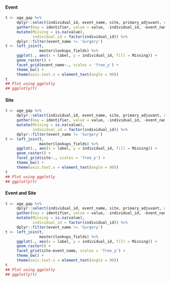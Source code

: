 #### Event
```r
t <- age_gap %>%
     dplyr::select(individual_id, event_name, site, primary_adjuvant, reason_pet, reason_pet_risk, reason_pet_spcfy, endocrine_type, endocrine_type_oth, therapy_changed, therapy_changed_dtls, compliance, endocrine_aes, et_hot_flushes, et_asthenia, et_joint_pain, et_vaginal_dryness, et_hair_thinning, et_rash, et_nausea, et_diarrhoea, et_headache, et_vaginal_bleeding, et_vomiting, et_somnolence) %>%
     gather(key = identifier, value = value, -individual_id, -event_name, -site) %>%
     mutate(Missing = is.na(value),
            individual_id = factor(individual_id)) %>%
     dplyr::filter(event_name != 'Surgery')
t <- left_join(t,
               master$lookups_fields) %>%
     ggplot(., aes(x = label, y = individual_id, fill = Missing)) +
     geom_raster() +
     facet_grid(event_name~., scales = 'free_y') +
     theme_bw() +
     theme(axis.text.x = element_text(angle = 90))
t
## Plot using ggplotly
## ggplotly(t)


```

#### Site
```r
t <- age_gap %>%
     dplyr::select(individual_id, event_name, site, primary_adjuvant, reason_pet, reason_pet_risk, reason_pet_spcfy, endocrine_type, endocrine_type_oth, therapy_changed, therapy_changed_dtls, compliance, endocrine_aes, et_hot_flushes, et_asthenia, et_joint_pain, et_vaginal_dryness, et_hair_thinning, et_rash, et_nausea, et_diarrhoea, et_headache, et_vaginal_bleeding, et_vomiting, et_somnolence) %>%
     gather(key = identifier, value = value, -individual_id, -event_name, -site) %>%
     mutate(Missing = is.na(value),
            individual_id = factor(individual_id)) %>%
     dplyr::filter(event_name != 'Surgery')
t <- left_join(t,
               master$lookups_fields) %>%
     ggplot(., aes(x = label, y = individual_id, fill = Missing)) +
     geom_raster() +
     facet_grid(site~., scales = 'free_y') +
     theme_bw() +
     theme(axis.text.x = element_text(angle = 90))
t
## Plot using ggplotly
## ggplotly(t)


```


#### Event and Site
```r
t <- age_gap %>%
     dplyr::select(individual_id, event_name, site, primary_adjuvant, reason_pet, reason_pet_risk, reason_pet_spcfy, endocrine_type, endocrine_type_oth, therapy_changed, therapy_changed_dtls, compliance, endocrine_aes, et_hot_flushes, et_asthenia, et_joint_pain, et_vaginal_dryness, et_hair_thinning, et_rash, et_nausea, et_diarrhoea, et_headache, et_vaginal_bleeding, et_vomiting, et_somnolence) %>%
     gather(key = identifier, value = value, -individual_id, -event_name, -site) %>%
     mutate(Missing = is.na(value),
            individual_id = factor(individual_id)) %>%
     dplyr::filter(event_name != 'Surgery')
t <- left_join(t,
               master$lookups_fields) %>%
     ggplot(., aes(x = label, y = individual_id, fill = Missing)) +
     geom_raster() +
     facet_grid(site~event_name, scales = 'free_y') +
     theme_bw() +
     theme(axis.text.x = element_text(angle = 90))
t
## Plot using ggplotly
## ggplotly(t)

```
